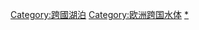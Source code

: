 {{Commonscat|International lakes of Europe}}

[[Category:跨國湖泊|Category:跨國湖泊]]
[[Category:欧洲跨国水体|Category:欧洲跨国水体]]
[[Category:歐洲湖泊|*]]